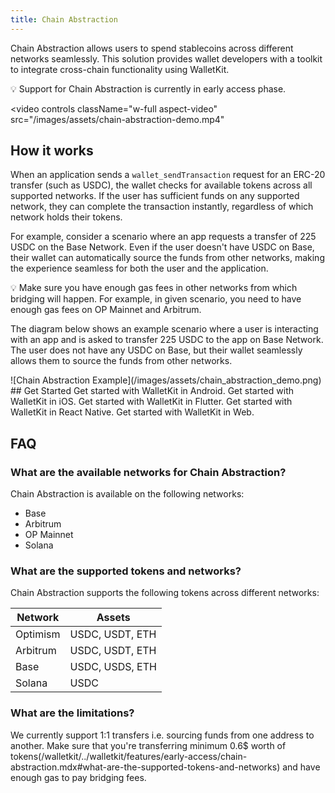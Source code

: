 ```yaml
---
title: Chain Abstraction
---
```

Chain Abstraction allows users to spend stablecoins across different networks seamlessly. 
This solution provides wallet developers with a toolkit to integrate cross-chain functionality using WalletKit.

<Note>
💡 Support for Chain Abstraction is currently in early access phase.
</Note>

<video
  controls
  className="w-full aspect-video"
  src="/images/assets/chain-abstraction-demo.mp4"
></video>

## How it works

When an application sends a `wallet_sendTransaction` request for an ERC-20 transfer (such as USDC), 
the wallet checks for available tokens across all supported networks. If the user has sufficient funds on any supported network,
they can complete the transaction instantly, regardless of which network holds their tokens.

For example, consider a scenario where an app requests a transfer of 225 USDC on the Base Network. 
Even if the user doesn't have USDC on Base, their wallet can automatically source the funds from other networks,
making the experience seamless for both the user and the application.

<Note>
💡 Make sure you have enough gas fees in other networks from which bridging will happen. 
For example, in given scenario, you need to have enough gas fees on OP Mainnet and Arbitrum. 
</Note>

The diagram below shows an example scenario where a user is interacting with an app and is asked to transfer 225 USDC to the app on Base Network. 
The user does not have any USDC on Base, but their wallet seamlessly allows them to source the funds from other networks. 
<Frame>   
![Chain Abstraction Example](/images/assets/chain_abstraction_demo.png)
</Frame>  
## Get Started

<CardGroup cols={2}>
  <Card title="Android" icon="android" href="/walletkit/android/chain-abstraction">
    Get started with WalletKit in Android.
  </Card>

  <Card title="iOS" icon="apple" href="/walletkit/ios/chain-abstraction">
    Get started with WalletKit in iOS.
  </Card>

  <Card title="Flutter" icon="flutter" href="/walletkit/flutter/chain-abstraction">
    Get started with WalletKit in Flutter.
  </Card>

  <Card title="React Native" icon="react" href="/walletkit/react-native/chain-abstraction">
    Get started with WalletKit in React Native.
  </Card>

  <Card title="Web" icon="js" href="/walletkit/web/chain-abstraction">
    Get started with WalletKit in Web.
  </Card>
</CardGroup>


## FAQ

### What are the available networks for Chain Abstraction?

Chain Abstraction is available on the following networks:

- Base 
- Arbitrum
- OP Mainnet 
- Solana

### What are the supported tokens and networks?

Chain Abstraction supports the following tokens across different networks:

| Network   | Assets          |
|-----------|-----------------|
| Optimism  | USDC, USDT, ETH |
| Arbitrum  | USDC, USDT, ETH |
| Base      | USDC, USDS, ETH |
| Solana    | USDC            |


### What are the limitations?

We currently support 1:1 transfers i.e. sourcing funds from one address to another. Make sure that you're transferring minimum 0.6$ worth of tokens(/walletkit/../walletkit/features/early-access/chain-abstraction.mdx#what-are-the-supported-tokens-and-networks) and have enough gas to pay bridging fees. 
